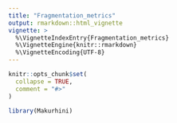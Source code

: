 ```yaml
---
title: "Fragmentation_metrics"
output: rmarkdown::html_vignette
vignette: >
  %\VignetteIndexEntry{Fragmentation_metrics}
  %\VignetteEngine{knitr::rmarkdown}
  %\VignetteEncoding{UTF-8}
---
```


```r
knitr::opts_chunk$set(
  collapse = TRUE,
  comment = "#>"
)
```

```r
library(Makurhini)
```
